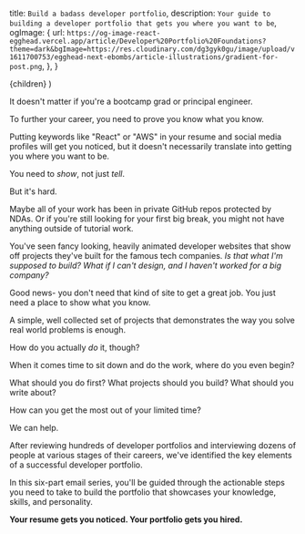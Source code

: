   title: `Build a badass developer portfolio`,
  description: `Your guide to building a developer portfolio that gets you where you want to be`,
  ogImage: {
    url: `https://og-image-react-egghead.vercel.app/article/Developer%20Portfolio%20Foundations?theme=dark&bgImage=https://res.cloudinary.com/dg3gyk0gu/image/upload/v1611700753/egghead-next-ebombs/article-illustrations/gradient-for-post.png`,
  },
}

  <UltimateGuide meta={meta}>{children}</UltimateGuide>
)

It doesn't matter if you're a bootcamp grad or principal engineer.

To further your career, you need to prove you know what you know.

Putting keywords like "React" or "AWS" in your resume and social media profiles will get you noticed, but it doesn't necessarily translate into getting you where you want to be.

You need to _show_, not just _tell_.

But it's hard.

Maybe all of your work has been in private GitHub repos protected by NDAs. Or if you're still looking for your first big break, you might not have anything outside of tutorial work.

You've seen fancy looking, heavily animated developer websites that show off projects they've built for the famous tech companies. *Is that what I'm supposed to build? What if I can't design, and I haven't worked for a big company?* 

Good news- you don't need that kind of site to get a great job. You just need a place to show what you know.

A simple, well collected set of projects that demonstrates the way you solve real world problems is enough. 

How do you actually *do* it, though?

When it comes time to sit down and do the work, where do you even begin?

What should you do first? What projects should you build? What should you write about?

How can you get the most out of your limited time?

We can help.

After reviewing hundreds of developer portfolios and interviewing dozens of people at various stages of their careers, we've identified the key elements of a successful developer portfolio.

In this six-part email series, you'll be guided through the actionable steps you need to take to build the portfolio that showcases your knowledge, skills, and personality.

**Your resume gets you noticed. Your portfolio gets you hired.**


<EmailEntryForm
  campaignAttribute="portfolio_foundations"
  title="Get ahead in your career with an outstanding portfolio"
  subTitle="Get the proven, step-by-step guide to building your portfolio."
  buttonText="Get the Guide!"
/>
